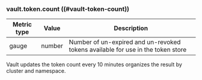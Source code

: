 ### vault.token.count ((#vault-token-count))

Metric type | Value   | Description
----------- | ------- | -----------
gauge       | number  | Number of un-expired and un-revoked tokens available for use in the token store

Vault updates the token count every 10 minutes organizes the result by cluster
and namespace.
